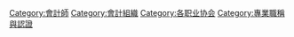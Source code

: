 [[Category:會計師|Category:會計師]]
[[Category:會計組織|Category:會計組織]]
[[Category:各职业协会|Category:各职业协会]]
[[Category:專業職稱與認證|Category:專業職稱與認證]]
